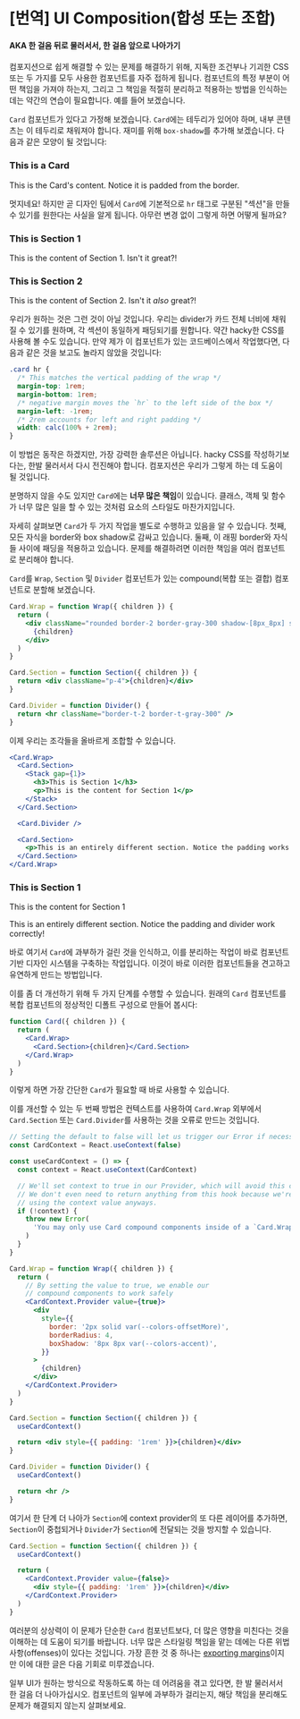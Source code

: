 
# [번역] UI Composition(합성 또는 조합)
#### AKA 한 걸음 뒤로 물러서서, 한 걸음 앞으로 나아가기

컴포지션으로 쉽게 해결할 수 있는 문제를 해결하기 위해, 지독한 조건부나 기괴한 CSS 또는 두 가지를 모두 사용한 컴포넌트를 자주 접하게 됩니다. 
컴포넌트의 특정 부분이 어떤 책임을 가져야 하는지, 그리고 그 책임을 적절히 분리하고 적용하는 방법을 인식하는 데는 약간의 연습이 필요합니다. 예를 들어 보겠습니다.

`Card` 컴포넌트가 있다고 가정해 보겠습니다. `Card`에는 테두리가 있어야 하며, 내부 콘텐츠는 이 테두리로 채워져야 합니다. 재미를 위해 `box-shadow`를 추가해 보겠습니다. 다음과 같은 모양이 될 것입니다:

<div className="not-markdown">
  <Flex justify={'center'} mt={'xl'} mb={'xl'}>
    <Card>
      <Stack gap={'md'}>
        <h3>This is a Card</h3>
        <p>This is the Card's content. Notice it is padded from the border.</p>
      </Stack>
    </Card>
  </Flex>
</div>


멋지네요! 하지만 곧 디자인 팀에서 `Card`에 기본적으로 `hr` 태그로 구분된 "섹션"을 만들 수 있기를 원한다는 사실을 알게 됩니다. 아무런 변경 없이 그렇게 하면 어떻게 될까요?


<div className="not-markdown">
  <Flex justify={'center'} mt={'xl'} mb={'xl'}>
    <Card>
      <Stack gap={'md'}>
        <h3>This is Section 1</h3>
        <p>This is the content of Section 1. Isn't it great?!</p>
      </Stack>
      <Divider />
      <Stack gap={'md'}>
        <h3>This is Section 2</h3>
        <p>This is the content of Section 2. Isn't it <em>also</em> great?!</p>
      </Stack>
    </Card>
  </Flex>
</div>


우리가 원하는 것은 그런 것이 아닐 것입니다. 우리는 divider가 카드 전체 너비에 채워질 수 있기를 원하며, 각 섹션이 동일하게 패딩되기를 원합니다. 약간 hacky한 CSS를 사용해 볼 수도 있습니다. 만약 제가 이 컴포넌트가 있는 코드베이스에서 작업했다면, 다음과 같은 것을 보고도 놀라지 않았을 것입니다:




```css
.card hr {
  /* This matches the vertical padding of the wrap */
  margin-top: 1rem;
  margin-bottom: 1rem;
  /* negative margin moves the `hr` to the left side of the box */
  margin-left: -1rem;
  /* 2rem accounts for left and right padding */
  width: calc(100% + 2rem);
}
```

이 방법은 동작은 하겠지만, 가장 강력한 솔루션은 아닙니다. hacky CSS를 작성하기보다는, 한발 물러서서 다시 전진해야 합니다. 컴포지션은 우리가 그렇게 하는 데 도움이 될 것입니다.

분명하지 않을 수도 있지만 `Card`에는 **너무 많은 책임**이 있습니다. 클래스, 객체 및 함수가 너무 많은 일을 할 수 있는 것처럼 요소의 스타일도 마찬가지입니다.

자세히 살펴보면 `Card`가 두 가지 작업을 별도로 수행하고 있음을 알 수 있습니다. 첫째, 모든 자식을 border와 box shadow로 감싸고 있습니다. 
둘째, 이 래핑 border와 자식들 사이에 패딩을 적용하고 있습니다. 문제를 해결하려면 이러한 책임을 여러 컴포넌트로 분리해야 합니다.

`Card`를 `Wrap`, `Section` 및 `Divider` 컴포넌트가 있는 compound(복합 또는 결합) 컴포넌트로 분할해 보겠습니다.

```jsx
Card.Wrap = function Wrap({ children }) {
  return (
    <div className="rounded border-2 border-gray-300 shadow-[8px_8px] shadow-accent">
      {children}
    </div>
  )
}

Card.Section = function Section({ children }) {
  return <div className="p-4">{children}</div>
}

Card.Divider = function Divider() {
  return <hr className="border-t-2 border-t-gray-300" />
}
```

이제 우리는 조각들을 올바르게 조합할 수 있습니다.

```jsx
<Card.Wrap>
  <Card.Section>
    <Stack gap={1}>
      <h3>This is Section 1</h3>
      <p>This is the content for Section 1</p>
    </Stack>
  </Card.Section>

  <Card.Divider />

  <Card.Section>
    <p>This is an entirely different section. Notice the padding works correctly!</p>
  </Card.Section>
</Card.Wrap>
```

<div className="not-markdown">
  <Flex justify={'center'} mt={'xl'} mb={'xl'}>
    <Card.Wrap>
      <Card.Section>
        <Stack gap={'md'}>
          <h3 className="font-sans text-xl">This is Section 1</h3>
          <p>This is the content for Section 1</p>
        </Stack>
      </Card.Section>
      <Card.Divider />
      <Card.Section>
        <p>This is an entirely different section. Notice the padding and divider work correctly!</p>
      </Card.Section>
    </Card.Wrap>
  </Flex>
</div>

바로 여기서 `Card`에 과부하가 걸린 것을 인식하고, 이를 분리하는 작업이 바로 컴포넌트 기반 디자인 시스템을 구축하는 작업입니다. 이것이 바로 이러한 컴포넌트들을 견고하고 유연하게 만드는 방법입니다.

이를 좀 더 개선하기 위해 두 가지 단계를 수행할 수 있습니다. 원래의 `Card` 컴포넌트를 복합 컴포넌트의 정상적인 디폴트 구성으로 만들어 봅시다:

```jsx
function Card({ children }) {
  return (
    <Card.Wrap>
      <Card.Section>{children}</Card.Section>
    </Card.Wrap>
  )
}
```

이렇게 하면 가장 간단한 `Card`가 필요할 때 바로 사용할 수 있습니다.

이를 개선할 수 있는 두 번째 방법은 컨텍스트를 사용하여 `Card.Wrap` 외부에서 `Card.Section` 또는 `Card.Divider`를 사용하는 것을 오류로 만드는 것입니다.

```jsx
// Setting the default to false will let us trigger our Error if necessary
const CardContext = React.useContext(false)

const useCardContext = () => {
  const context = React.useContext(CardContext)

  // We'll set context to true in our Provider, which will avoid this condition
  // We don't even need to return anything from this hook because we're not
  // using the context value anyways.
  if (!context) {
    throw new Error(
      'You may only use Card compound components inside of a `Card.Wrap` component',
    )
  }
}

Card.Wrap = function Wrap({ children }) {
  return (
    // By setting the value to true, we enable our
    // compound components to work safely
    <CardContext.Provider value={true}>
      <div
        style={{
          border: '2px solid var(--colors-offsetMore)',
          borderRadius: 4,
          boxShadow: '8px 8px var(--colors-accent)',
        }}
      >
        {children}
      </div>
    </CardContext.Provider>
  )
}

Card.Section = function Section({ children }) {
  useCardContext()

  return <div style={{ padding: '1rem' }}>{children}</div>
}

Card.Divider = function Divider() {
  useCardContext()

  return <hr />
}
```

여기서 한 단계 더 나아가 `Section`에 context provider의 또 다른 레이어를 추가하면, `Section`이 중첩되거나 `Divider`가 `Section`에 전달되는 것을 방지할 수 있습니다.

```jsx
Card.Section = function Section({ children }) {
  useCardContext()

  return (
    <CardContext.Provider value={false}>
      <div style={{ padding: '1rem' }}>{children}</div>
    </CardContext.Provider>
  )
}
```


여러분의 상상력이 이 문제가 단순한 `Card` 컴포넌트보다, 더 많은 영향을 미친다는 것을 이해하는 데 도움이 되기를 바랍니다. 너무 많은 스타일링 책임을 맡는 데에는 다른 위법 사항(offenses)이 있다는 것입니다. 가장 흔한 것 중 하나는 [exporting margins](https://mxstbr.com/thoughts/margin/)이지만 이에 대한 글은 다음 기회로 미루겠습니다.

일부 UI가 원하는 방식으로 작동하도록 하는 데 어려움을 겪고 있다면, 한 발 물러서서 한 걸음 더 나아가십시오. 컴포넌트의 일부에 과부하가 걸리는지, 해당 책임을 분리해도 문제가 해결되지 않는지 살펴보세요.
